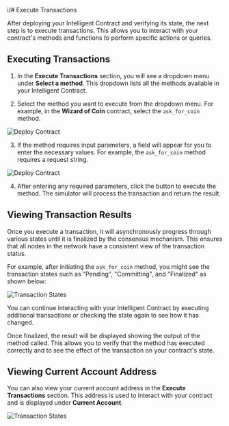 i/# Execute Transactions

After deploying your Intelligent Contract and verifying its state, the next step is to execute transactions. This allows you to interact with your contract's methods and functions to perform specific actions or queries.

## Executing Transactions

1. In the **Execute Transactions** section, you will see a dropdown menu under **Select a method**. This dropdown lists all the methods available in your Intelligent Contract.

2. Select the method you want to execute from the dropdown menu. For example, in the **Wizard of Coin** contract, select the `ask_for_coin` method.

 
<Image src="/select-method-dropdown.png" alt="Deploy Contract" width={700} height={700} />

3. If the method requires input parameters, a field will appear for you to enter the necessary values. For example, the `ask_for_coin` method requires a request string.

<Image src="/request-string.png" alt="Deploy Contract" width={700} height={700} />

4. After entering any required parameters, click the button to execute the method. The simulator will process the transaction and return the result.

## Viewing Transaction Results

Once you execute a transaction, it will asynchronously progress through various states until it is finalized by the consensus mechanism. This ensures that all nodes in the network have a consistent view of the transaction status.

For example, after initiating the `ask_for_coin` method, you might see the transaction states such as "Pending", "Committing", and "Finalized" as shown below:

<Image src="/async-transactions.png" alt="Transaction States" width={700} height={500} />

You can continue interacting with your Intelligent Contract by executing additional transactions or checking the state again to see how it has changed.

Once finalized, the result will be displayed showing the output of the method called. This allows you to verify that the method has executed correctly and to see the effect of the transaction on your contract's state.

## Viewing Current Account Address

You can also view your current account address in the **Execute Transactions** section. This address is used to interact with your contract and is displayed under **Current Account**.

<Image src="/current-account-address.png" alt="Transaction States" width={500} height={300} />
